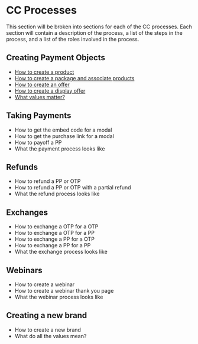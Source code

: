 # CC Processes

This section will be broken into sections for each of the CC processes. Each section will contain a description of the process, a list of the steps in the process, and a list of the roles involved in the process.

## Creating Payment Objects
- [How to create a product](/process/payment-objects#create-a-product)
- [How to create a package and associate products](/process/payment-objects#create-a-package)
- [How to create an offer](/process/payment-objects#create-an-offer)
- [How to create a display offer](/process/payment-objects#create-a-display-offer)
- [What values matter?](/process/payment-objects#value-in-meaning)

## Taking Payments 
- How to get the embed code for a modal
- How to get the purchase link for a modal
- How to payoff a PP
- What the payment process looks like

## Refunds
- How to refund a PP or OTP
- How to refund a PP or OTP with a partial refund
- What the refund process looks like

## Exchanges
- How to exchange a OTP for a OTP
- How to exchange a OTP for a PP
- How to exchange a PP for a OTP
- How to exchange a PP for a PP
- What the exchange process looks like

## Webinars
- How to create a webinar
- How to create a webinar thank you page
- What the webinar process looks like

## Creating a new brand
- How to create a new brand
- What do all the values mean?

